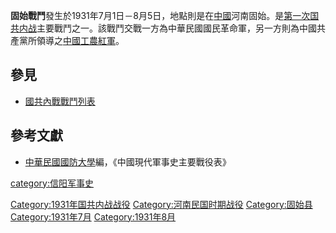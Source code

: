 {{Infobox Military Conflict|
campaign=|
image=|
caption=|
conflict=固始戰鬥|
partof=[[第一次国共内战|第一次国共内战]]|
date=1931年7月1日－8月5日|
place=[[中國|中國]][[河南|河南]][[固始|固始]]|
result=國民革命軍轄下特務營長負傷，且傷亡數百，中國共產紅軍傷亡近千。共產紅軍此二度攻擊，仍未攻下該據點。|
combatant1=中華民國國民革命軍25師|
combatant2=中國共產黨紅軍蕭方部、周維部| 
commander1=[[戴民權|戴民權]]|
commander2=蕭方、周維|
strength1=|
strength2=|
casualties1=|
casualties2=|
}}
'''固始戰鬥'''發生於1931年7月1日－8月5日，地點則是在[[中國|中國]]河南固始。是[[第一次国共内战|第一次国共内战]]主要戰鬥之一。該戰鬥交戰一方為中華民國國民革命軍，另一方則為中國共產黨所領導之[[中國工農紅軍|中國工農紅軍]]。
==參見==
*[[國共內戰戰鬥列表|國共內戰戰鬥列表]]
==參考文獻==
*[[中華民國|中華民國]][[國防大學_(臺灣)|國防大學]]編，《中國現代軍事史主要戰役表》

[[Category:1931年国共内战战役|Category:1931年国共内战战役]]
[[Category:河南民国时期战役|Category:河南民国时期战役]]
[[category:信阳军事史|category:信阳军事史]]
[[Category:固始县|Category:固始县]]
[[Category:1931年7月|Category:1931年7月]]
[[Category:1931年8月|Category:1931年8月]]